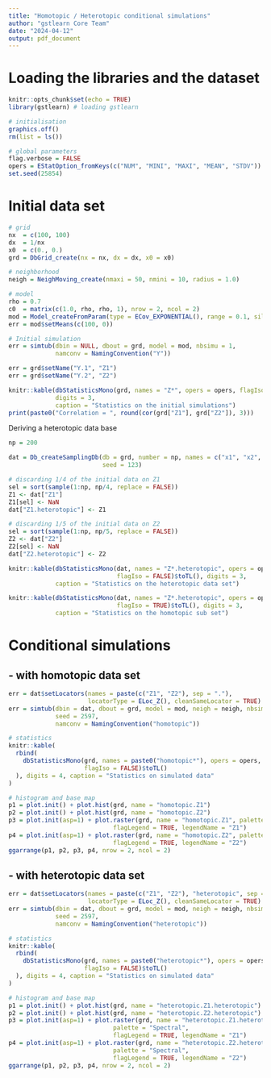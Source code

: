 ```yaml
---
title: "Homotopic / Heterotopic conditional simulations"
author: "gstlearn Core Team"
date: "2024-04-12"
output: pdf_document
---
```


# Loading the libraries and the dataset

```r
knitr::opts_chunk$set(echo = TRUE)
library(gstlearn) # loading gstlearn
```

```r
# initialisation
graphics.off()
rm(list = ls())

# global parameters
flag.verbose = FALSE
opers = EStatOption_fromKeys(c("NUM", "MINI", "MAXI", "MEAN", "STDV"))
set.seed(25854)
```

# Initial data set

```r
# grid
nx  = c(100, 100)
dx  = 1/nx
x0  = c(0., 0.)
grd = DbGrid_create(nx = nx, dx = dx, x0 = x0)

# neighborhood
neigh = NeighMoving_create(nmaxi = 50, nmini = 10, radius = 1.0)

# model
rho = 0.7
c0  = matrix(c(1.0, rho, rho, 1), nrow = 2, ncol = 2)
mod = Model_createFromParam(type = ECov_EXPONENTIAL(), range = 0.1, sills = c0)
err = mod$setMeans(c(100, 0))
```

```r
# Initial simulation
err = simtub(dbin = NULL, dbout = grd, model = mod, nbsimu = 1, 
             namconv = NamingConvention("Y"))

err = grd$setName("Y.1", "Z1")
err = grd$setName("Y.2", "Z2")

knitr::kable(dbStatisticsMono(grd, names = "Z*", opers = opers, flagIso = FALSE)$toTL(),
             digits = 3, 
             caption = "Statistics on the initial simulations")
print(paste0("Correlation = ", round(cor(grd["Z1"], grd["Z2"]), 3)))
```

Deriving a heterotopic data base

```r
np = 200

dat = Db_createSamplingDb(db = grd, number = np, names = c("x1", "x2", "Z1", "Z2"), 
                          seed = 123)

# discarding 1/4 of the initial data on Z1
sel = sort(sample(1:np, np/4, replace = FALSE))
Z1 <- dat["Z1"]
Z1[sel] <- NaN
dat["Z1.heterotopic"] <- Z1

# discarding 1/5 of the initial data on Z2
sel = sort(sample(1:np, np/5, replace = FALSE))
Z2 <- dat["Z2"]
Z2[sel] <- NaN
dat["Z2.heterotopic"] <- Z2

knitr::kable(dbStatisticsMono(dat, names = "Z*.heterotopic", opers = opers, 
                              flagIso = FALSE)$toTL(), digits = 3, 
             caption = "Statistics on the heterotopic data set")

knitr::kable(dbStatisticsMono(dat, names = "Z*.heterotopic", opers = opers, 
                              flagIso = TRUE)$toTL(), digits = 3, 
             caption = "Statistics on the homotopic sub set")
```

# Conditional simulations

## - with homotopic data set

```r
err = dat$setLocators(names = paste(c("Z1", "Z2"), sep = "."), 
                      locatorType = ELoc_Z(), cleanSameLocator = TRUE)
err = simtub(dbin = dat, dbout = grd, model = mod, neigh = neigh, nbsimu = 1, 
             seed = 2597,
             namconv = NamingConvention("homotopic"))

# statistics
knitr::kable(
  rbind(
    dbStatisticsMono(grd, names = paste0("homotopic*"), opers = opers, 
                     flagIso = FALSE)$toTL()
  ), digits = 4, caption = "Statistics on simulated data"
)

# histogram and base map
p1 = plot.init() + plot.hist(grd, name = "homotopic.Z1")
p2 = plot.init() + plot.hist(grd, name = "homotopic.Z2")
p3 = plot.init(asp=1) + plot.raster(grd, name = "homotopic.Z1", palette = "Spectral", 
                             flagLegend = TRUE, legendName = "Z1")
p4 = plot.init(asp=1) + plot.raster(grd, name = "homotopic.Z2", palette = "Spectral", 
                             flagLegend = TRUE, legendName = "Z2")
ggarrange(p1, p2, p3, p4, nrow = 2, ncol = 2)
```

## - with heterotopic data set

```r
err = dat$setLocators(names = paste(c("Z1", "Z2"), "heterotopic", sep = "."), 
                      locatorType = ELoc_Z(), cleanSameLocator = TRUE)
err = simtub(dbin = dat, dbout = grd, model = mod, neigh = neigh, nbsimu = 1, 
             seed = 2597,
             namconv = NamingConvention("heterotopic"))

# statistics
knitr::kable(
  rbind(
    dbStatisticsMono(grd, names = paste0("heterotopic*"), opers = opers, 
                     flagIso = FALSE)$toTL()
  ), digits = 4, caption = "Statistics on simulated data"
)

# histogram and base map
p1 = plot.init() + plot.hist(grd, name = "heterotopic.Z1.heterotopic")
p2 = plot.init() + plot.hist(grd, name = "heterotopic.Z2.heterotopic")
p3 = plot.init(asp=1) + plot.raster(grd, name = "heterotopic.Z1.heterotopic", 
                             palette = "Spectral", 
                             flagLegend = TRUE, legendName = "Z1")
p4 = plot.init(asp=1) + plot.raster(grd, name = "heterotopic.Z2.heterotopic", 
                             palette = "Spectral", 
                             flagLegend = TRUE, legendName = "Z2")
ggarrange(p1, p2, p3, p4, nrow = 2, ncol = 2)
```

